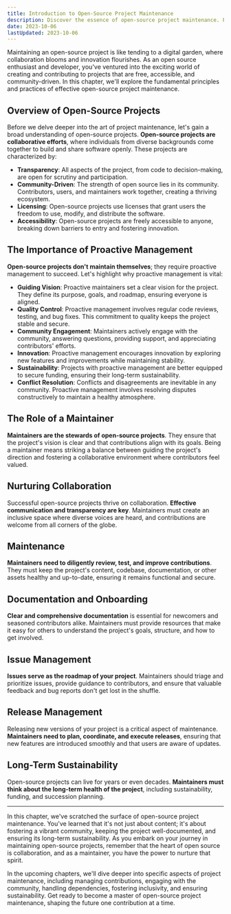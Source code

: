 ```yaml
---
title: Introduction to Open-Source Project Maintenance
description: Discover the essence of open-source project maintenance. From nurturing collaboration to proactive management, learn the key principles of keeping your open-source project thriving. Dive into the world of OSS with this comprehensive guide.
date: 2023-10-06
lastUpdated: 2023-10-06
---
```

<p class="lead">Maintaining an open-source project is like tending to a digital garden, where collaboration blooms and innovation flourishes. As an open source enthusiast and developer, you've ventured into the exciting world of creating and contributing to projects that are free, accessible, and community-driven. In this chapter, we'll explore the fundamental principles and practices of effective open-source project maintenance.</p>

## Overview of Open-Source Projects

Before we delve deeper into the art of project maintenance, let's gain a broad understanding of open-source projects. **Open-source projects are collaborative efforts**, where individuals from diverse backgrounds come together to build and share software openly. These projects are characterized by:

- **Transparency**: All aspects of the project, from code to decision-making, are open for scrutiny and participation.
- **Community-Driven**: The strength of open source lies in its community. Contributors, users, and maintainers work together, creating a thriving ecosystem.
- **Licensing**: Open-source projects use licenses that grant users the freedom to use, modify, and distribute the software.
- **Accessibility**: Open-source projects are freely accessible to anyone, breaking down barriers to entry and fostering innovation.

## The Importance of Proactive Management

**Open-source projects don't maintain themselves**; they require proactive management to succeed. Let's highlight why proactive management is vital:

- **Guiding Vision**: Proactive maintainers set a clear vision for the project. They define its purpose, goals, and roadmap, ensuring everyone is aligned.
- **Quality Control**: Proactive management involves regular code reviews, testing, and bug fixes. This commitment to quality keeps the project stable and secure.
- **Community Engagement**: Maintainers actively engage with the community, answering questions, providing support, and appreciating contributors' efforts.
- **Innovation**: Proactive management encourages innovation by exploring new features and improvements while maintaining stability.
- **Sustainability**: Projects with proactive management are better equipped to secure funding, ensuring their long-term sustainability.
- **Conflict Resolution**: Conflicts and disagreements are inevitable in any community. Proactive management involves resolving disputes constructively to maintain a healthy atmosphere.

## The Role of a Maintainer

**Maintainers are the stewards of open-source projects**. They ensure that the project's vision is clear and that contributions align with its goals. Being a maintainer means striking a balance between guiding the project's direction and fostering a collaborative environment where contributors feel valued.

## Nurturing Collaboration

Successful open-source projects thrive on collaboration. **Effective communication and transparency are key**. Maintainers must create an inclusive space where diverse voices are heard, and contributions are welcome from all corners of the globe.

## Maintenance

**Maintainers need to diligently review, test, and improve contributions**. They must keep the project's content, codebase, documentation, or other assets healthy and up-to-date, ensuring it remains functional and secure.

## Documentation and Onboarding

**Clear and comprehensive documentation** is essential for newcomers and seasoned contributors alike. Maintainers must provide resources that make it easy for others to understand the project's goals, structure, and how to get involved.

## Issue Management

**Issues serve as the roadmap of your project**. Maintainers should triage and prioritize issues, provide guidance to contributors, and ensure that valuable feedback and bug reports don't get lost in the shuffle.

## Release Management

Releasing new versions of your project is a critical aspect of maintenance. **Maintainers need to plan, coordinate, and execute releases**, ensuring that new features are introduced smoothly and that users are aware of updates.

## Long-Term Sustainability

Open-source projects can live for years or even decades. **Maintainers must think about the long-term health of the project**, including sustainability, funding, and succession planning.

---

<p class="lead">In this chapter, we've scratched the surface of open-source project maintenance. You've learned that it's not just about content; it's about fostering a vibrant community, keeping the project well-documented, and ensuring its long-term sustainability. As you embark on your journey in maintaining open-source projects, remember that the heart of open source is collaboration, and as a maintainer, you have the power to nurture that spirit.</p>

<p class="lead">In the upcoming chapters, we'll dive deeper into specific aspects of project maintenance, including managing contributions, engaging with the community, handling dependencies, fostering inclusivity, and ensuring sustainability. Get ready to become a master of open-source project maintenance, shaping the future one contribution at a time.</p>